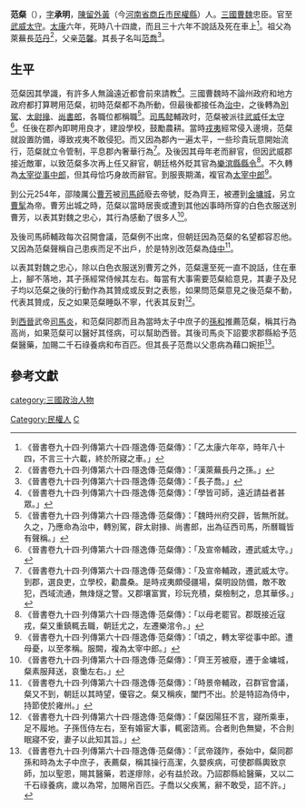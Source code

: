 '''范粲'''（{{bd|202年||285年|catIdx=F}}），[[表字|字]]'''承明'''，[[陳留郡|陳留]][[外黃|外黃]]（今[[河南省|河南省]][[商丘市|商丘市]][[民權縣|民權縣]]）人。[[三國|三國]][[曹魏|曹魏]]忠臣。官至[[武威郡|武威]][[太守|太守]]。[[太康_(西晉)|太康]]六年，死時八十四歲，而且三十六年不說話及死在車上<ref>《晉書卷九十四·列傳第六十四·隱逸傳·范粲傳》：「乙太康六年卒，時年八十四，不言三十六載，終於所寢之車。」</ref>。祖父為萊蕪長[[范丹|范丹]]<ref>《晉書卷九十四·列傳第六十四·隱逸傳·范粲傳》：「漢萊蕪長丹之孫。」</ref>，父亲[[范馨|范馨]]。其長子名叫[[范喬|范喬]]<ref>《晉書卷九十四·列傳第六十四·隱逸傳·范粲傳》：「長子喬。」</ref>。

== 生平 ==
范粲因其學識，有許多人無論遠近都會前來請教<ref>《晉書卷九十四·列傳第六十四·隱逸傳·范粲傳》：「學皆可師，遠近請益者甚眾。」</ref>。三國曹魏時不論州政府和地方政府都打算聘用范粲，初時范粲都不為所動，但最後都接任為[[治中|治中]]，之後轉為[[別駕|別駕]]、[[太尉|太尉]][[掾|掾]]、[[尚書郎|尚書郎]]，各職位都稱職<ref>《晉書卷九十四·列傳第六十四·隱逸傳·范粲傳》：「魏時州府交辟，皆無所就。久之，乃應命為治中，轉別駕，辟太尉掾、尚書郎，出為征西司馬，所曆職皆有聲稱。」</ref>。[[司馬懿|司馬懿]]輔政时，范粲被派往[[武威郡|武威]]任[[太守|太守]]<ref>《晉書卷九十四·列傳第六十四·隱逸傳·范粲傳》：「及宣帝輔政，遷武威太守。」</ref>。任後在郡內即聘用良才，建設學校，鼓勵農耕。當時[[戎|戎]][[夷|夷]]經常侵入邊境，范粲就設置防備，導致戎夷不敢侵犯。而又因為郡內一遍太平，一些珍貴玩意開始流行，范粲就立令管制，平息郡內奢華行為<ref>《晉書卷九十四·列傳第六十四·隱逸傳·范粲傳》：「及宣帝輔政，遷武威太守。到郡，選良吏，立學校，勸農桑。是時戎夷頗侵疆場，粲明設防備，敵不敢犯，西域流通，無烽燧之警。又郡壤富實，珍玩充積，粲檢制之，息其華侈。」</ref>。及後因其母年老而辭官，但因武威郡接近敵軍，以致范粲多次再上任又辭官，朝廷格外貶其官為[[樂涫縣|樂涫縣]][[縣令|縣令]]<ref>《晉書卷九十四·列傳第六十四·隱逸傳·范粲傳》：「以母老罷官。郡既接近寇戎，粲又重鎮輒去職，朝廷尤之，左遷樂涫令。」</ref>。不久轉為[[太宰|太宰]][[從事中郎|從事中郎]]，但其母恰巧身故而辭官。到服喪期滿，複官為[[太宰|太宰]][[中郎|中郎]]<ref>《晉書卷九十四·列傳第六十四·隱逸傳·范粲傳》：「頃之，轉太宰從事中郎。遭母憂，以至孝稱。服闕，複為太宰中郎。」</ref>。

到公元254年，邵陵厲公[[曹芳|曹芳]]被[[司馬師|司馬師]]廢去帝號，貶為齊王，被遷到[[金墉城|金墉城]]，另立[[曹髦|曹髦]]為帝。曹芳出城之時，范粲以當時居喪或遭到其他凶事時所穿的白色衣服送別曹芳，以表其對魏之忠心，其行為感動了很多人<ref>《晉書卷九十四‧列傳第六十四‧隱逸傳‧范粲傳》：「齊王芳被廢，遷于金墉城，粲素服拜送，哀慟左右。」</ref>。

及後司馬師輔政每次召開會議，范粲例不出席，但朝廷因為范粲的名望都容忍他。又因為范粲聲稱自己患疾而足不出戶，於是特別改范粲為[[侍中|侍中]]<ref>《晉書卷九十四·列傳第六十四·隱逸傳·范粲傳》：「時景帝輔政，召群官會議，粲又不到，朝廷以其時望，優容之。粲又稱疾，闔門不出。於是特詔為侍中，持節使於雍州。」</ref>。

以表其對魏之忠心，除以白色衣服送別曹芳之外，范粲還至死一直不說話，住在車上，腳不落地，其子孫經常侍候其左右。每當有大事需要范粲給意見，其妻子及兒子均以范粲之後的行動作為其贊成或反對之表態，如果問范粲意見之後范粲不動，代表其贊成，反之如果范粲睡臥不寧，代表其反對<ref>《晉書卷九十四·列傳第六十四·隱逸傳·范粲傳》：「粲因陽狂不言，寢所乘車，足不履地。子孫恆侍左右，至有婚宦大事，輒密諮焉。合者則色無變，不合則眠寢不安，妻子以此知其旨。」</ref>。

到[[西晉|西晉]]武帝[[司馬炎|司馬炎]]，和范粲同郡而且為當時太子中庶子的[[孫和|孫和]]推薦范粲，稱其行為高尚，如果范粲可以醫好其怪病，可以幫助西晉。其後司馬炎下詔要求郡縣給予范粲醫藥，加賜二千石祿養病和布百匹。但其長子范喬以父患病為藉口婉拒<ref>《晉書卷九十四·列傳第六十四·隱逸傳·范粲傳》：「武帝踐阼，泰始中，粲同郡孫和時為太子中庶子，表薦粲，稱其操行高潔，久嬰疾病，可使郡縣輿致京師，加以聖恩，賜其醫藥，若遂瘳除，必有益於政。乃詔郡縣給醫藥，又以二千石祿養病，歲以為常，加賜帛百匹。子喬以父疾篤，辭不敢受，詔不許。」</ref>。

==參考文獻==
{{wikisource|晉書/卷094}}
{{Reflist}}

{{DEFAULTSORT:Fan范}}
[[category:三國政治人物|category:三國政治人物]] 
[[Category:民權人|Category:民權人]]
[[Category:范姓|C]]